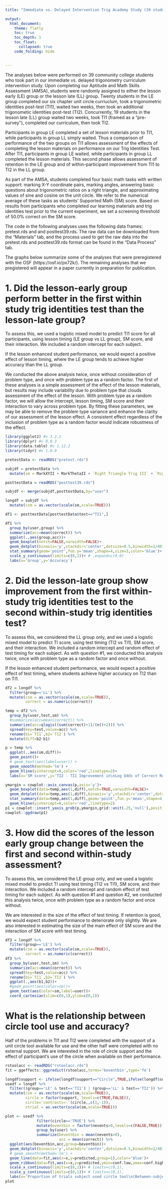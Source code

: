 ```yaml
---
title: "Immediate vs. Delayed Intervention Trig Academy Study (39 students)"

output: 
  html_document:
    theme: flatly
    toc: true
    toc_depth: 1
    toc_float:
      collapsed: true
    code_folding: hide
    

---
```

The analyses below were performed on 39 community college students who took part in our immediate vs. delayed trigonometry curriculum intervention study. Upon completing our Aptitude and Math Skills Assessment (AMSA), students were randomly assigned to either the lesson early (LE) group or the lesson late (LL) group. Twenty students in the LE group completed our six chapter unit circle curriuclum, took a trigonometric identities post-test (TI1), waited two weeks, then took an additional trigonometic identities post-test (TI2). Concurrently, 19 students in the lesson late (LL) group waited two weeks, took TI1 (framed as a "pre-survey"), completed our curriculum, then took TI2. 

Participants in group LE completed a set of lesson materials prior to TI1, while participants in group LL simply waited. Thus a comparison of performance of the two groups on TI1 allows assessment of the effects of completing the lesson materials on performance on our Trig Identities Test. After TI1, participants in group LE waited, while participants in group LL completed the lesson materials. This second phase allows assessment of retention in the LE group and of within-participant improvement from TI1 to TI2 in the LL group.

As part of the AMSA, students completed four basic math tasks with written support: marking X-Y coordinate pairs, marking angles, answering basic questions about trigonometric ratios on a right triangle, and approximating values of sine and cosine on the unit circle. We refer to the numerical average of these tasks as students' Supported Math (SM) score. Based on results from participants who completed our learning materials and trig identities test prior to the current experiment, we set a screening threshold of 50.0% correct on the SM score.

The code in the following analyses uses the following data frames: pretest.rds and and posttest39.rds. The raw data can be downloaded from the "Materials" tab, and the process used to get the raw data into the pretest.rds and posttest39.rds format can be found in the "Data Process" tab. 

The graphs below summarize some of the analyses that were preregistered with the OSF (https://osf.io/px72k/). The remaining analyses that we pregistered will appear in a paper currently in preparation for publication. 

# 1. Did the lesson-early group perform better in the first within study trig identities test than the lesson-late group?

To assess this, we used a logistic mixed model to predict TI1 score for all participants, using lesson timing (LE group vs LL group), SM score, and their interaction. We included a random intercept for each subject.

If the lesson enhanced student performance, we would expect a positive effect of lesson timing, where the LE group tends to achieve higher accuracy than the LL group. 

We conducted the above analysis twice, once without consideration of problem type, and once with problem type as a random factor. The first of these analyses is a simple assessment of the effect of the lesson materials, but results may include variability due to problem type that clouds assessment of the effect of the lesson. With problem type as a random factor, we will allow the intercept, lesson timing, SM score and their interaction to vary across problem type. By fitting these parameters, we may be able to remove the problem type variance and enhance the clarity of our assessment of the lesson effect. A consistent effect regardless of the inclusion of problem type as a random factor would indicate robustness of the effect.

```r
library(ggplot2) #v 3.2.1
library(dplyr) #v 0.8.3
library(data.table) #v 1.12.2
library(tidyr) #v 1.0.0

pretestData <- readRDS("pretest.rds")

subjdf = pretestData %>%
  mutate(sm = MarkXYII + MarkThetaII + `Right Triangle Trig III` + `Right Triangle Trig V`)

posttestData = readRDS("posttest39.rds")

subjdf <- merge(subjdf,posttestData,by="user")

longdf = subjdf %>%
  mutate(csm = as.vector(scale(sm,scale=TRUE)))
```


```r
df1 <- posttestData[posttestData$test=="TI1",]

df1 %>%
  group_by(user,group) %>%
  summarize(acc=mean(correct)) %>%
  ggplot(.,aes(group,acc))+
  geom_boxplot(notch=FALSE,varwidth=FALSE)+
  geom_dotplot(binaxis='y',stackdir='center',dotsize=0.5,binwidth=1/40)+
  stat_summary(geom='point',fun.y='mean',shape=4,size=3,color='blue')+
  scale_y_continuous(limits=c(0,1))+ # ,expand=c(0,0)
  labs(x='Group',y='Accuracy')
```

# 2.	Did the lesson-late group show improvement from the first within-study trig identities test to the second within-study trig identities test?

To assess this, we considered the LL group only, and we used a logistic mixed model to predict TI score, using test timing (TI2 vs TI1), SM score, and their interaction. We included a random intercept and random effect of test timing for each subject. As with question #1, we conducted this analysis twice, once with problem type as a random factor and once without.

If the lesson enhanced student performance, we would expect a positive effect of test timing, where students achieve higher accuracy on TI2 than on TI1.

```r
df2 = longdf %>%
  filter(group=='LL') %>%
  mutate(csm = as.vector(scale(sm,scale=TRUE)),
         correct = as.numeric(correct))
```

```r
temp = df2 %>%
  group_by(user,test,sm) %>%
  #summarize(acc=mean(correct)) %>%
  summarize(acc=qlogis((sum(correct)+1)/(n()+2))) %>%
  spread(key=test,value=acc) %>%
  rename(b1=`TI1`,b2=`TI2`) %>%
  mutate(diff=b2-b1)

p = temp %>%
  ggplot(.,aes(sm,diff))+
  geom_point()+
  # geom_text(aes(label=user)) + 
  geom_smooth(method='lm') +
  geom_hline(yintercept=0,color='red',linetype=2)+
  labs(x='SM score',y='TI2 - TI1 Improvement in\nLog Odds of Correct Response',title='Within LL Group')

ymargin = cowplot::axis_canvas(p,axis='y')+
  geom_boxplot(data=temp,aes(1,diff),notch=TRUE,varwidth=FALSE)+
  geom_dotplot(data=temp,aes(1,diff),binaxis='y',stackdir='center',dotsize=1.25,binwidth=1/16)+ # ,dotsize=0.5,binwidth=1/40
  stat_summary(data=temp,aes(1,diff),geom='point',fun.y='mean',shape=4,size=3,color='blue')+ # ,size=3
  geom_hline(yintercept=0,color='red',linetype=2)
p1 = cowplot::insert_yaxis_grob(p,ymargin,grid::unit(.25,'null'),position='right')
cowplot::ggdraw(p1)

```

# 3. How did the scores of the lesson early group change between the first and second within-study assessment?

To assess this, we considered the LE group only, and we used a logistic mixed model to predict TI using test timing (TI2 vs TI1), SM score, and their interaction. We included a random intercept and random effect of test timing for each subject. As with question #1 and question #2, we conducted this analysis twice, once with problem type as a random factor and once without.

We are interested in the size of the effect of test timing. If retention is good, we would expect student performance to deteriorate only slightly.  We are also interested in estimating the size of the main effect of SM score and the interaction of SM score with test timing.

```r
df3 = longdf %>%
  filter(group=='LE') %>%
  mutate(csm = as.vector(scale(sm,scale=TRUE)),
         correct = as.numeric(correct))
df3 %>%
  group_by(user,test,sm) %>%
  summarize(acc=mean(correct)) %>%
  spread(key=test,value=acc) %>%
  rename(b1=`TI1`,b2=`TI2`) %>%
  ggplot(.,aes(b1,b2))+
  #geom_point(aes(color=sm))+
  geom_text(aes(color=sm,label=user))+
  coord_cartesian(xlim=c(0,1),ylim=c(0,1))
```

# What is the relationship between circle tool use and accuracy?

Half of the problems in TI1 and TI2 were completed with the support of a unit circle tool available for use and the other half were completed with no external support. We are interested in the role of circle support and the effect of participant’s use of the circle when available on their performance. 


```r

rstoolacc <- readRDS("rstoolacc.rds")
fit = ggeffects::ggpredict(rstoolacc,terms='beventbin',type='fe')

longdf$support <- ifelse(longdf$support=="Circle",TRUE,ifelse(longdf$support=="NoCircle",FALSE,longdf$support)) 
usedf = longdf %>%
  filter((group=='LE' & test=='TI1') | (group=='LL' & test=='TI2')) %>%
  mutate(csm = as.vector(scale(sm,scale=TRUE)),
         circle = factor(support, levels=c(TRUE,FALSE)),
         circle=`contrasts<-`(circle,,c(1,-1)),
         ctrial = as.vector(scale(sm,scale=TRUE)))

plot <- usedf %>%
              filter(circle=='TRUE') %>%
              mutate(eventbin = factor(nevents>0,levels=c(FALSE,TRUE)))%>%
              group_by(user) %>%
              summarize(beventbin = mean(nevents>0),
                        acc = mean(correct)) %>%
  ggplot(aes(beventbin,acc,group=beventbin))+
  geom_dotplot(binaxis='y',stackdir='center',dotsize=0.5,binwidth=1/40)+
  # geom_smooth(method='lm') +
  geom_line(data=fit,aes(x=x,y=predicted,group=1),color='blue')+
  geom_ribbon(data=fit,aes(x=x,y=predicted,ymin=conf.low,ymax=conf.high,group=1),alpha=0.12,linetype=0)+
  scale_x_continuous(limits=c(0,1))+ # limits=c(0,1),
  scale_y_continuous(limits=c(0,1))+ # limits=c(0,1),
  labs(x='Proportion of trials subject used circle tool\n(Between-subject circle tool use)',y='Accuracy')
plot
```